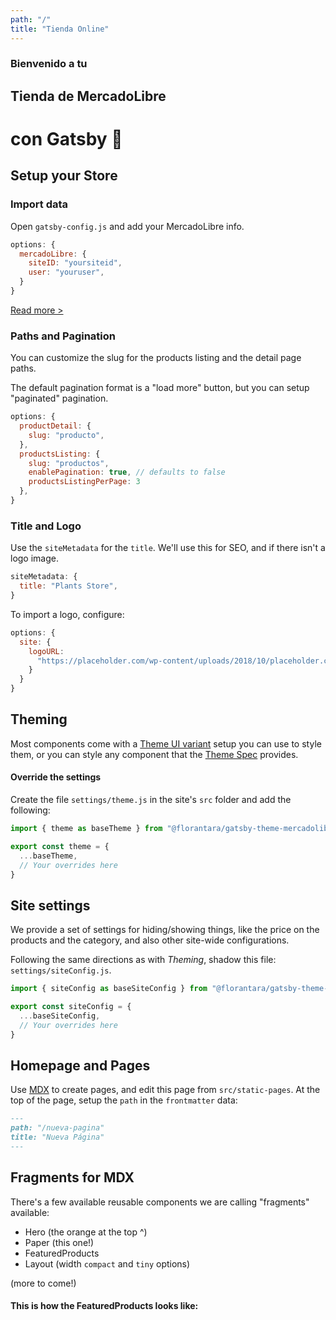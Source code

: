 ```yaml
---
path: "/"
title: "Tienda Online"
---
```


<Hero name="homepage">

### Bienvenido a tu

## Tienda de MercadoLibre 
# con Gatsby 🚀

</Hero>

<Paper>

## Setup your Store

### Import data
Open `gatsby-config.js` and add your MercadoLibre info.

```javascript
options: {
  mercadoLibre: {
    siteID: "yoursiteid",
    user: "youruser",
  }
}
```
<a href="https://github.com/florantara/gatsby-source-mercadolibre/#readme" target="_blank">Read more ></a>

### Paths and Pagination
You can customize the slug for the products listing and the detail page paths.

The default pagination format is a "load more" button, but you can setup "paginated" pagination.

```javascript
options: {
  productDetail: {
    slug: "producto",
  },
  productsListing: {
    slug: "productos",
    enablePagination: true, // defaults to false
    productsListingPerPage: 3
  },
}
```

### Title and Logo
Use the `siteMetadata` for the `title`. We'll use this for SEO, and if there isn't a logo image.


```javascript
siteMetadata: {
  title: "Plants Store",
}
```

To import a logo, configure:

```javascript
options: {
  site: {
    logoURL:
      "https://placeholder.com/wp-content/uploads/2018/10/placeholder.com-logo3.jpg",
    }
  }
}
```

## Theming
Most components come with a [Theme UI variant](https://theme-ui.com/guides/variants) setup you can use to style them, or you can style any component that the [Theme Spec](https://theme-ui.com/theme-spec) provides.

#### Override the settings

Create the file `settings/theme.js` in the site's `src` folder and add the following:

```javascript
import { theme as baseTheme } from "@florantara/gatsby-theme-mercadolibre-store/src/settings/theme"

export const theme = {
  ...baseTheme,
  // Your overrides here
}

```

## Site settings
We provide a set of settings for hiding/showing things, like the price on the products and the category, and also other site-wide configurations.   

Following the same directions as with *Theming*, shadow this file: `settings/siteConfig.js`.

```javascript
import { siteConfig as baseSiteConfig } from "@florantara/gatsby-theme-mercadolibre-store/src/settings/theme"

export const siteConfig = {
  ...baseSiteConfig,
  // Your overrides here
}

```

## Homepage and Pages
Use [MDX](https://mdxjs.com/) to create pages, and edit this page from `src/static-pages`.
At the top of the page, setup the `path` in the `frontmatter` data:

```md
---
path: "/nueva-pagina"
title: "Nueva Página"
---
```

## Fragments for MDX
There's a few available reusable components we are calling "fragments" available: 

- Hero (the orange at the top ^)
- Paper (this one!)
- FeaturedProducts
- Layout (width `compact` and `tiny` options) 

(more to come!)

#### This is how the FeaturedProducts looks like:


</Paper>

<FeaturedProducts title="Destacados" itemIDs='"MLA652188588", "MLA647364605", "MLA776424887"'/>